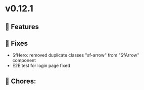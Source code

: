 
<Meta title="Releases/v0.12.x - Latest/v0.12.1/Change log" />

# v0.12.1

## 🚀 Features


## 🐛 Fixes

- SfHero: removed duplicate classes "sf-arrow" from "SfArrow" component
- E2E test for login page fixed

## 🧹 Chores:

